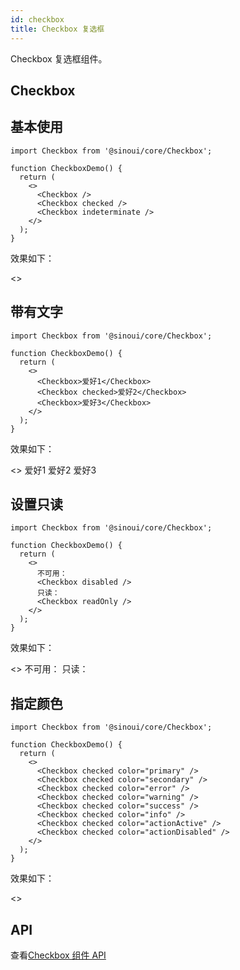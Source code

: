 ```yaml
---
id: checkbox
title: Checkbox 复选框
---
```


Checkbox 复选框组件。


## Checkbox

## 基本使用

```tsx
import Checkbox from '@sinoui/core/Checkbox';

function CheckboxDemo() {
  return (
    <>
      <Checkbox />
      <Checkbox checked />
      <Checkbox indeterminate />
    </>
  );
}
```

效果如下：

<ThemeProvider theme={defaultTheme}>
  <>
    <Checkbox />
    <Checkbox checked />
    <Checkbox indeterminate />
  </>  
</ThemeProvider>

## 带有文字

```tsx
import Checkbox from '@sinoui/core/Checkbox';

function CheckboxDemo() {
  return (
    <>
      <Checkbox>爱好1</Checkbox>
      <Checkbox checked>爱好2</Checkbox>
      <Checkbox>爱好3</Checkbox>
    </>
  );
}
```

效果如下：

<ThemeProvider theme={defaultTheme}>
  <>
    <Checkbox>爱好1</Checkbox>
    <Checkbox checked>爱好2</Checkbox>
    <Checkbox>爱好3</Checkbox>
  </>  
</ThemeProvider>

## 设置只读

```tsx
import Checkbox from '@sinoui/core/Checkbox';

function CheckboxDemo() {
  return (
    <>
      不可用：
      <Checkbox disabled />
      只读：
      <Checkbox readOnly />
    </>
  );
}
```

效果如下：

<ThemeProvider theme={defaultTheme}>
  <>
    不可用：
    <Checkbox disabled />
    只读：
    <Checkbox readOnly />
  </>  
</ThemeProvider>

## 指定颜色

```tsx
import Checkbox from '@sinoui/core/Checkbox';

function CheckboxDemo() {
  return (
    <>
      <Checkbox checked color="primary" />
      <Checkbox checked color="secondary" />
      <Checkbox checked color="error" />
      <Checkbox checked color="warning" />
      <Checkbox checked color="success" />
      <Checkbox checked color="info" />
      <Checkbox checked color="actionActive" />
      <Checkbox checked color="actionDisabled" />
    </>
  );
}
```

效果如下：

<ThemeProvider theme={defaultTheme}>
  <>
    <Checkbox checked color="primary" />
    <Checkbox checked color="secondary" />
    <Checkbox checked color="error" />
    <Checkbox checked color="warning" />
    <Checkbox checked color="success" />
    <Checkbox checked color="info" />
    <Checkbox checked color="actionActive" />
    <Checkbox checked color="actionDisabled" />
  </>  
</ThemeProvider>

## API

查看[Checkbox 组件 API](/docs/components-apis/checkbox)
